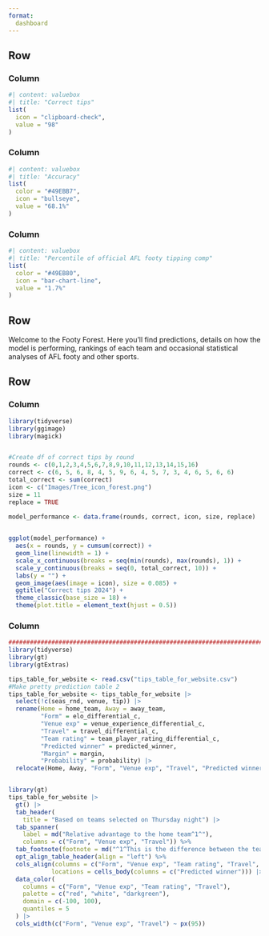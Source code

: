```yaml
---
format: 
  dashboard
---
```



## Row {height="20%"}

### Column

```r
#| content: valuebox
#| title: "Correct tips"
list(
  icon = "clipboard-check",
  value = "98"
)

```

### Column

```r
#| content: valuebox
#| title: "Accuracy"
list(
  color = "#49EBB7",
  icon = "bullseye", 
  value = "68.1%"
)

```

### Column

```r
#| content: valuebox
#| title: "Percentile of official AFL footy tipping comp"
list(
  color = "#49EB80",
  icon = "bar-chart-line", 
  value = "1.7%"
)

```

## Row {height="10%"}

Welcome to the Footy Forest. Here you'll find predictions, details on how the model is performing, rankings of each team and occasional statistical analyses of AFL footy and other sports.

## Row {height="70%"}

### Column

```r
library(tidyverse)
library(ggimage)
library(magick)


#Create df of correct tips by round
rounds <- c(0,1,2,3,4,5,6,7,8,9,10,11,12,13,14,15,16)
correct <- c(6, 5, 6, 8, 4, 5, 9, 6, 4, 5, 7, 3, 4, 6, 5, 6, 6)
total_correct <- sum(correct)
icon <- c("Images/Tree_icon_forest.png")
size = 11 
replace = TRUE

model_performance <- data.frame(rounds, correct, icon, size, replace)
  

ggplot(model_performance) +
  aes(x = rounds, y = cumsum(correct)) +
  geom_line(linewidth = 1) +
  scale_x_continuous(breaks = seq(min(rounds), max(rounds), 1)) +
  scale_y_continuous(breaks = seq(0, total_correct, 10)) +
  labs(y = "") +
  geom_image(aes(image = icon), size = 0.085) +
  ggtitle("Correct tips 2024") +
  theme_classic(base_size = 18) +
  theme(plot.title = element_text(hjust = 0.5))

```

### Column

```r
########################################################################
library(tidyverse)
library(gt)
library(gtExtras)

tips_table_for_website <- read.csv("tips_table_for_website.csv")
#Make pretty prediction table 2
tips_table_for_website <- tips_table_for_website |> 
  select(!c(seas_rnd, venue, tip)) |> 
  rename(Home = home_team, Away = away_team, 
         "Form" = elo_differential_c, 
         "Venue exp" = venue_experience_differential_c, 
         "Travel" = travel_differential_c, 
         "Team rating" = team_player_rating_differential_c,
         "Predicted winner" = predicted_winner, 
         "Margin" = margin, 
         "Probability" = probability) |> 
  relocate(Home, Away, "Form", "Venue exp", "Travel", "Predicted winner", "Probability", "Margin")


library(gt)
tips_table_for_website |>  
  gt() |> 
  tab_header( 
    title = "Based on teams selected on Thursday night") |> 
  tab_spanner(
    label = md("Relative advantage to the home team^1^"),
    columns = c("Form", "Venue exp", "Travel")) %>%
  tab_footnote(footnote = md("^1^This is the difference between the teams where 100 is the highest since 2015 and -100 is the lowest")) |> 
  opt_align_table_header(align = "left") %>%
  cols_align(columns = c("Form", "Venue exp", "Team rating", "Travel", "Predicted winner", "Probability", "Margin") , align = "center") |>  tab_style(style = cell_text(weight = "bold"), 
            locations = cells_body(columns = c("Predicted winner"))) |> 
  data_color(
    columns = c("Form", "Venue exp", "Team rating", "Travel"),  
    palette = c("red", "white", "darkgreen"),
    domain = c(-100, 100), 
    quantiles = 5 
  ) |> 
  cols_width(c("Form", "Venue exp", "Travel") ~ px(95))
```

